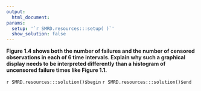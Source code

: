 ```yaml
---
output:
  html_document:
params:
  setup: '`r SMRD.resources:::setup( )`'
  show_solution: false
---
```


__Figure 1.4 shows both the number of failures and the number of censored observations in each of 6 time intervals. Explain why such a graphical display needs to be interpreted differently than a histogram of uncensored failure times like Figure 1.1.__

`r SMRD.resources:::solution()$begin`
`r SMRD.resources:::solution()$end`

